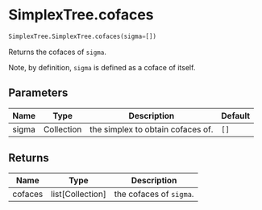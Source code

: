 # SimplexTree.cofaces { #simplextree.SimplexTree.SimplexTree.cofaces }

```python
SimplexTree.SimplexTree.cofaces(sigma=[])
```

Returns the cofaces of `sigma`.

Note, by definition, `sigma` is defined as a coface of itself.

## Parameters {.doc-section .doc-section-parameters}

| Name   | Type       | Description                       | Default   |
|--------|------------|-----------------------------------|-----------|
| sigma  | Collection | the simplex to obtain cofaces of. | `[]`      |

## Returns {.doc-section .doc-section-returns}

| Name    | Type               | Description             |
|---------|--------------------|-------------------------|
| cofaces | list\[Collection\] | the cofaces of `sigma`. |